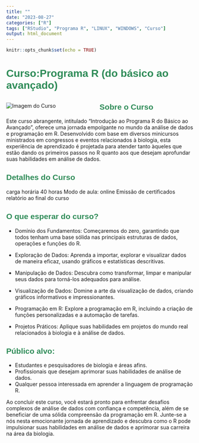 ```yaml
---
title: ""
date: "2023-08-27"
categories: ["R"]
tags: ["RStudio", "Programa R", "LINUX", "WINDOWS", "Curso"]
output: html_document
---
```


```r
knitr::opts_chunk$set(echo = TRUE)
```

<h1 style="font-family: Arial, sans-serif; color: #2E8B57;">Curso:Programa R (do básico ao avançado)</h1>


<div style="text-align: center;">
  <img src="/blog/Github_files/man-1205084_1280.jpg" alt="Imagem do Curso" style="float: left; margin-right: 10px;">
  <h2 style="font-family: Arial, sans-serif; color: #2E8B57;">Sobre o Curso</h2>
</div>

Este curso abrangente, intitulado "Introdução ao Programa R do Básico ao Avançado", oferece uma jornada empolgante no mundo da análise de dados e programação em R. Desenvolvido com base em diversos minicursos ministrados em congressos e eventos relacionados à biologia, esta experiência de aprendizado é projetada para atender tanto àqueles que estão dando os primeiros passos no R quanto aos que desejam aprofundar suas habilidades em análise de dados.

<h2 style="font-family: Arial, sans-serif; color: #2E8B57;">Detalhes do Curso</h2>

carga horária 40 horas
Modo de aula: online
Emissão de certificados
relatório ao final do curso


<h2 style="font-family: Arial, sans-serif; color: #2E8B57;">O que esperar do curso?</h2>

-   Domínio dos Fundamentos: Começaremos do zero, garantindo que todos tenham uma base sólida nas principais estruturas de dados, operações e funções do R.

-   Exploração de Dados: Aprenda a importar, explorar e visualizar dados de maneira eficaz, usando gráficos e estatísticas descritivas.

-   Manipulação de Dados: Descubra como transformar, limpar e manipular seus dados para torná-los adequados para análise.

-   Visualização de Dados: Domine a arte da visualização de dados, criando gráficos informativos e impressionantes.

-   Programação em R: Explore a programação em R, incluindo a criação de funções personalizadas e a automação de tarefas.

-   Projetos Práticos: Aplique suas habilidades em projetos do mundo real relacionados à biologia e à análise de dados.

<h2 style="font-family: Arial, sans-serif; color: #2E8B57;">Público alvo:</h2>

-   Estudantes e pesquisadores de biologia e áreas afins.
-   Profissionais que desejam aprimorar suas habilidades de análise de dados.
-   Qualquer pessoa interessada em aprender a linguagem de programação R.

Ao concluir este curso, você estará pronto para enfrentar desafios complexos de análise de dados com confiança e competência, além de se beneficiar de uma sólida compreensão da programação em R. Junte-se a nós nesta emocionante jornada de aprendizado e descubra como o R pode impulsionar suas habilidades em análise de dados e aprimorar sua carreira na área da biologia.
